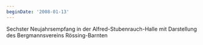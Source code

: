 ```yaml
---
beginDate: '2008-01-13'
---
```


Sechster Neujahrsempfang in der Alfred-Stubenrauch-Halle mit Darstellung des
Bergmannsvereins Rössing-Barnten
